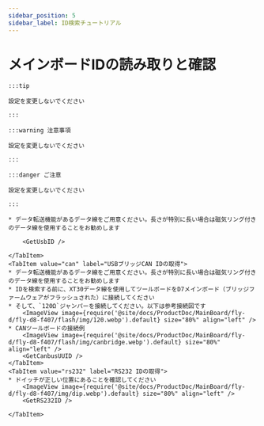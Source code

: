 ```yaml
---
sidebar_position: 5
sidebar_label: ID検索チュートリアル
---
```





# メインボードIDの読み取りと確認

    :::tip

    設定を変更しないでください

    :::

    :::warning 注意事項

    設定を変更しないでください

    :::

    :::danger ご注意

    設定を変更しないでください

    :::

<Tabs>
    <TabItem value="usb" label="USB IDの取得" default>

    * データ転送機能があるデータ線をご用意ください。長さが特別に長い場合は磁気リング付きのデータ線を使用することをお勧めします
    
        <GetUsbID />
        
    </TabItem>
    <TabItem value="can" label="USBブリッジCAN IDの取得">
    * データ転送機能があるデータ線をご用意ください。長さが特別に長い場合は磁気リング付きのデータ線を使用することをお勧めします
    * IDを検索する前に、XT30データ線を使用してツールボードをD7メインボード（ブリッジファームウェアがフラッシュされた）に接続してください
    * そして、`120Ω`ジャンパーを接続してください。以下は参考接続図です
        <ImageView image={require('@site/docs/ProductDoc/MainBoard/fly-d/fly-d8-f407/flash/img/120.webp').default} size="80%" align="left" />
    * CANツールボードの接続例
        <ImageView image={require('@site/docs/ProductDoc/MainBoard/fly-d/fly-d8-f407/flash/img/canbridge.webp').default} size="80%" align="left" />   
        <GetCanbusUUID />
    </TabItem>
    <TabItem value="rs232" label="RS232 IDの取得">
    * ドイッチが正しい位置にあることを確認してください
        <ImageView image={require('@site/docs/ProductDoc/MainBoard/fly-d/fly-d8-f407/img/dip.webp').default} size="80%" align="left" />              
        <GetRS232ID />

    </TabItem>
</Tabs>
